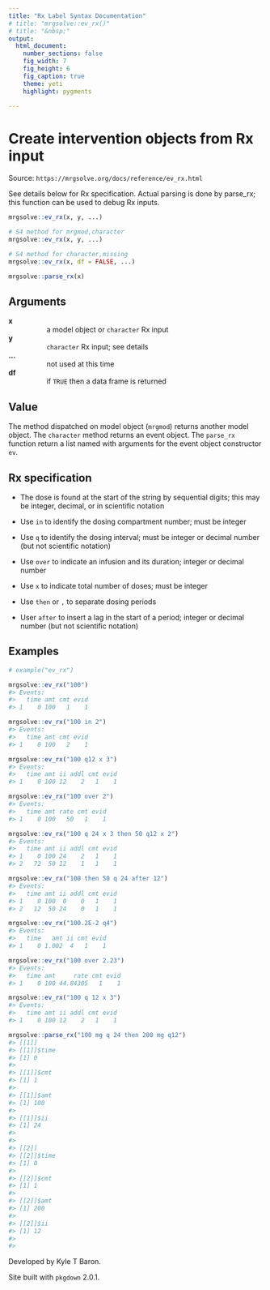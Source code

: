 ```yaml
---
title: "Rx Label Syntax Documentation"
# title: "mrgsolve::ev_rx()"
# title: "&nbsp;"
output:
  html_document:
    number_sections: false
    fig_width: 7
    fig_height: 6
    fig_caption: true
    theme: yeti
    highlight: pygments

---
```


<head>
<link rel="stylesheet" type="text/css" href="style.css">
</head>

# Create intervention objects from Rx input


Source: `https://mrgsolve.org/docs/reference/ev_rx.html`


See details below for Rx specification. Actual parsing is done by
parse_rx; this function can be used to debug Rx inputs.


```r
mrgsolve::ev_rx(x, y, ...)

# S4 method for mrgmod,character
mrgsolve::ev_rx(x, y, ...)

# S4 method for character,missing
mrgsolve::ev_rx(x, df = FALSE, ...)

mrgsolve::parse_rx(x)
```
<!-- ::: -->
<!-- ::: -->

<!-- ::: {#arguments} -->
## Arguments


<dl>
  <dt><strong>x</strong></dt>
  <dd>&nbsp;&nbsp;&nbsp;&nbsp;&nbsp;&nbsp;&nbsp;&nbsp; a model object or `character` Rx input</dd>
  <dt><strong>y</strong></dt>
  <dd>&nbsp;&nbsp;&nbsp;&nbsp;&nbsp;&nbsp;&nbsp;&nbsp; `character` Rx input; see details</dd>
  <dt><strong>...</strong></dt>
  <dd>&nbsp;&nbsp;&nbsp;&nbsp;&nbsp;&nbsp;&nbsp;&nbsp; not used at this time</dd>
  <dt><strong>df</strong></dt>
  <dd>&nbsp;&nbsp;&nbsp;&nbsp;&nbsp;&nbsp;&nbsp;&nbsp; if `TRUE` then a data frame is returned</dd>
</dl>




<!-- x <br> -->
<!-- : &nbsp;&nbsp;&nbsp;&nbsp; a model object or `character` Rx input -->

<!-- y -->
<!-- : \ \ \ \ \ \ `character` Rx input; see details -->

<!-- \... -->
<!-- : \ \ \ \ \ \ not used at this time -->

<!-- df -->
<!-- : \ \ \ \ \ \ if `TRUE` then a data frame is returned -->





## Value

The method dispatched on model object (`mrgmod`) returns another model
object. The `character` method returns an event object. The `parse_rx`
function return a list named with arguments for the event object
constructor `ev`.



## Rx specification

-   The dose is found at the start of the string by sequential digits;
    this may be integer, decimal, or in scientific notation

-   Use `in` to identify the dosing compartment number; must be integer

-   Use `q` to identify the dosing interval; must be integer or decimal
    number (but not scientific notation)

-   Use `over` to indicate an infusion and its duration; integer or
    decimal number

-   Use `x` to indicate total number of doses; must be integer

-   Use `then` or `,` to separate dosing periods

-   User `after` to insert a lag in the start of a period; integer or
    decimal number (but not scientific notation)



## Examples

``` r
# example("ev_rx")

mrgsolve::ev_rx("100")
#> Events:
#>   time amt cmt evid
#> 1    0 100   1    1

mrgsolve::ev_rx("100 in 2")
#> Events:
#>   time amt cmt evid
#> 1    0 100   2    1

mrgsolve::ev_rx("100 q12 x 3")
#> Events:
#>   time amt ii addl cmt evid
#> 1    0 100 12    2   1    1

mrgsolve::ev_rx("100 over 2")
#> Events:
#>   time amt rate cmt evid
#> 1    0 100   50   1    1

mrgsolve::ev_rx("100 q 24 x 3 then 50 q12 x 2")
#> Events:
#>   time amt ii addl cmt evid
#> 1    0 100 24    2   1    1
#> 2   72  50 12    1   1    1

mrgsolve::ev_rx("100 then 50 q 24 after 12")
#> Events:
#>   time amt ii addl cmt evid
#> 1    0 100  0    0   1    1
#> 2   12  50 24    0   1    1

mrgsolve::ev_rx("100.2E-2 q4")
#> Events:
#>   time   amt ii cmt evid
#> 1    0 1.002  4   1    1

mrgsolve::ev_rx("100 over 2.23")
#> Events:
#>   time amt     rate cmt evid
#> 1    0 100 44.84305   1    1

mrgsolve::ev_rx("100 q 12 x 3")
#> Events:
#>   time amt ii addl cmt evid
#> 1    0 100 12    2   1    1

mrgsolve::parse_rx("100 mg q 24 then 200 mg q12")
#> [[1]]
#> [[1]]$time
#> [1] 0
#> 
#> [[1]]$cmt
#> [1] 1
#> 
#> [[1]]$amt
#> [1] 100
#> 
#> [[1]]$ii
#> [1] 24
#> 
#> 
#> [[2]]
#> [[2]]$time
#> [1] 0
#> 
#> [[2]]$cmt
#> [1] 1
#> 
#> [[2]]$amt
#> [1] 200
#> 
#> [[2]]$ii
#> [1] 12
#> 
#> 
```


Developed by Kyle T Baron.



Site built with `pkgdown`
2.0.1.

